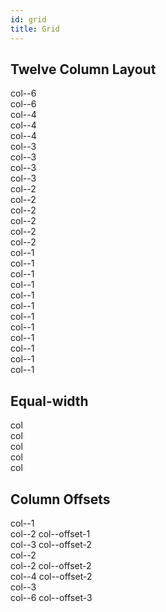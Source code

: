 ```yaml
---
id: grid
title: Grid
---
```



<div className="grid-demo">

## Twelve Column Layout

<Playground>
  <div>
    <div class="row">
      <div class="col col--6">
        <div class="col-demo">col--6</div>
      </div>
      <div class="col col--6">
        <div class="col-demo">col--6</div>
      </div>
    </div>
    <div class="row">
      <div class="col col--4">
        <div class="col-demo">col--4</div>
      </div>
      <div class="col col--4">
        <div class="col-demo">col--4</div>
      </div>
      <div class="col col--4">
        <div class="col-demo">col--4</div>
      </div>
    </div>
    <div class="row">
      <div class="col col--3">
        <div class="col-demo">col--3</div>
      </div>
      <div class="col col--3">
        <div class="col-demo">col--3</div>
      </div>
      <div class="col col--3">
        <div class="col-demo">col--3</div>
      </div>
      <div class="col col--3">
        <div class="col-demo">col--3</div>
      </div>
    </div>
    <div class="row">
      <div class="col col--2">
        <div class="col-demo">col--2</div>
      </div>
      <div class="col col--2">
        <div class="col-demo">col--2</div>
      </div>
      <div class="col col--2">
        <div class="col-demo">col--2</div>
      </div>
      <div class="col col--2">
        <div class="col-demo">col--2</div>
      </div>
      <div class="col col--2">
        <div class="col-demo">col--2</div>
      </div>
      <div class="col col--2">
        <div class="col-demo">col--2</div>
      </div>
    </div>
    <div class="row">
      <div class="col col--1">
        <div class="col-demo">col--1</div>
      </div>
      <div class="col col--1">
        <div class="col-demo">col--1</div>
      </div>
      <div class="col col--1">
        <div class="col-demo">col--1</div>
      </div>
      <div class="col col--1">
        <div class="col-demo">col--1</div>
      </div>
      <div class="col col--1">
        <div class="col-demo">col--1</div>
      </div>
      <div class="col col--1">
        <div class="col-demo">col--1</div>
      </div>
      <div class="col col--1">
        <div class="col-demo">col--1</div>
      </div>
      <div class="col col--1">
        <div class="col-demo">col--1</div>
      </div>
      <div class="col col--1">
        <div class="col-demo">col--1</div>
      </div>
      <div class="col col--1">
        <div class="col-demo">col--1</div>
      </div>
      <div class="col col--1">
        <div class="col-demo">col--1</div>
      </div>
      <div class="col col--1">
        <div class="col-demo">col--1</div>
      </div>
    </div>
  </div>
</Playground>

## Equal-width

<Playground>
  <div>
    <div class="row">
      <div class="col">
        <div class="col-demo">col</div>
      </div>
      <div class="col">
        <div class="col-demo">col</div>
      </div>
    </div>
    <div class="row">
      <div class="col">
        <div class="col-demo">col</div>
      </div>
      <div class="col">
        <div class="col-demo">col</div>
      </div>
      <div class="col">
        <div class="col-demo">col</div>
      </div>
    </div>
  </div>
</Playground>

## Column Offsets

<Playground>
  <div>
    <div class="row">
      <div class="col col--1">
        <div class="col-demo">col--1</div>
      </div>
      <div class="col col--2 col--offset-1">
        <div class="col-demo">col--2 col--offset-1</div>
      </div>
      <div class="col col--3 col--offset-2">
        <div class="col-demo">col--3 col--offset-2</div>
      </div>
    </div>
    <div class="row">
      <div class="col col--2">
        <div class="col-demo">col--2</div>
      </div>
      <div class="col col--2 col--offset-2">
        <div class="col-demo">col--2 col--offset-2</div>
      </div>
      <div class="col col--4 col--offset-2">
        <div class="col-demo">col--4 col--offset-2</div>
      </div>
    </div>
    <div class="row">
      <div class="col col--3">
        <div class="col-demo">col--3</div>
      </div>
      <div class="col col--6 col--offset-3">
        <div class="col-demo">col--6 col--offset-3</div>
      </div>
    </div>
  </div>
</Playground>

</div>
